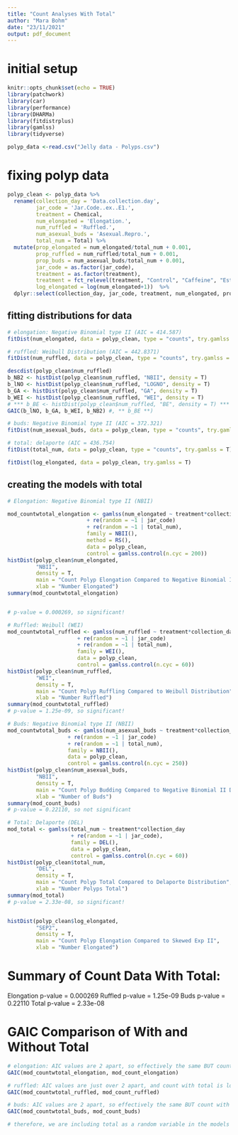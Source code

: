 ```yaml
---
title: "Count Analyses With Total"
author: "Mara Bohm"
date: "23/11/2021"
output: pdf_document
---
```



# initial setup

```r
knitr::opts_chunk$set(echo = TRUE)
library(patchwork)
library(car)
library(performance)
library(DHARMa)
library(fitdistrplus)
library(gamlss)
library(tidyverse)

polyp_data <-read.csv("Jelly data - Polyps.csv")
```


# fixing polyp data

```r

polyp_clean <- polyp_data %>%
  rename(collection_day = 'Data.collection.day', 
         jar_code = 'Jar.Code..ex..E1.', 
         treatment = Chemical, 
         num_elongated = 'Elongation.', 
         num_ruffled = 'Ruffled.', 
         num_asexual_buds = 'Asexual.Repro.', 
         total_num = Total) %>%
  mutate(prop_elongated = num_elongated/total_num + 0.001, 
         prop_ruffled = num_ruffled/total_num + 0.001, 
         prop_buds = num_asexual_buds/total_num + 0.001,
         jar_code = as.factor(jar_code),
         treatment = as.factor(treatment), 
         treatment = fct_relevel(treatment, "Control", "Caffeine", "Estradiol", "Combo"), 
         log_elongated = log(num_elongated+1))  %>%
  dplyr::select(collection_day, jar_code, treatment, num_elongated, prop_elongated, num_ruffled, prop_ruffled, num_asexual_buds, prop_buds, total_num, log_elongated) 

```


## fitting distributions for data

```r

# elongation: Negative Binomial type II (AIC = 414.587)
fitDist(num_elongated, data = polyp_clean, type = "counts", try.gamlss = T)

# ruffled: Weibull Distribution (AIC = 442.8371)
fitDist(num_ruffled, data = polyp_clean, type = "counts", try.gamlss = T)

descdist(polyp_clean$num_ruffled)
b_NB2 <- histDist(polyp_clean$num_ruffled, "NBII", density = T)
b_lNO <- histDist(polyp_clean$num_ruffled, "LOGNO", density = T)
b_GA <- histDist(polyp_clean$num_ruffled, "GA", density = T)
b_WEI <- histDist(polyp_clean$num_ruffled, "WEI", density = T)
# *** b_BE <- histDist(polyp_clean$num_ruffled, "BE", density = T) ***
GAIC(b_lNO, b_GA, b_WEI, b_NB2) #, ** b_BE **)

# buds: Negative Binomial type II (AIC = 372.321)
fitDist(num_asexual_buds, data = polyp_clean, type = "counts", try.gamlss = T)

# total: delaporte (AIC = 436.754)
fitDist(total_num, data = polyp_clean, type = "counts", try.gamlss = T)

fitDist(log_elongated, data = polyp_clean, try.gamlss = T)
```


## creating the models with total

```r
# Elongation: Negative Binomial type II (NBII)

mod_countwtotal_elongation <- gamlss(num_elongated ~ treatment*collection_day 
                         + re(random = ~1 | jar_code)
                         + re(random = ~1 | total_num), 
                         family = NBII(),
                         method = RS(),
                         data = polyp_clean, 
                         control = gamlss.control(n.cyc = 200))
histDist(polyp_clean$num_elongated, 
         "NBII", 
         density = T, 
         main = "Count Polyp Elongation Compared to Negative Binomial II Distibution",
         xlab = "Number Elongated")
summary(mod_countwtotal_elongation)


# p-value = 0.000269, so significant!

# Ruffled: Weibull (WEI)
mod_countwtotal_ruffled <- gamlss(num_ruffled ~ treatment*collection_day 
                      + re(random = ~1 | jar_code)
                      + re(random = ~1 | total_num), 
                      family = WEI(), 
                      data = polyp_clean, 
                      control = gamlss.control(n.cyc = 60))
histDist(polyp_clean$num_ruffled, 
         "WEI", 
         density = T, 
         main = "Count Polyp Ruffling Compared to Weibull Distribution",
         xlab = "Number Ruffled")
summary(mod_countwtotal_ruffled)
# p-value = 1.25e-09, so significant!

# Buds: Negative Binomial type II (NBII)
mod_countwtotal_buds <- gamlss(num_asexual_buds ~ treatment*collection_day 
                   + re(random = ~1 | jar_code)
                   + re(random = ~1 | total_num), 
                   family = NBII(), 
                   data = polyp_clean, 
                   control = gamlss.control(n.cyc = 250))
histDist(polyp_clean$num_asexual_buds, 
         "NBII", 
         density = T, 
         main = "Count Polyp Budding Compared to Negative Binomial II Distibution",
         xlab = "Number of Buds")
summary(mod_count_buds)
# p-value = 0.22110, so not significant

# Total: Delaporte (DEL)
mod_total <- gamlss(total_num ~ treatment*collection_day 
                    + re(random = ~1 | jar_code), 
                    family = DEL(), 
                    data = polyp_clean, 
                    control = gamlss.control(n.cyc = 60))
histDist(polyp_clean$total_num,
         "DEL", 
         density = T, 
         main = "Count Polyp Total Compared to Delaporte Distribution",
         xlab = "Number Polyps Total")
summary(mod_total)
# p-value = 2.33e-08, so significant!


histDist(polyp_clean$log_elongated, 
         "SEP2", 
         density = T, 
         main = "Count Polyp Elongation Compared to Skewed Exp II",
         xlab = "Number Elongated")
```


# Summary of Count Data With Total:
Elongation p-value = 0.000269
Ruffled p-value = 1.25e-09
Buds p-value = 0.22110
Total p-value = 2.33e-08


# GAIC Comparison of With and Without Total

```r
# elongation: AIC values are 2 apart, so effectively the same BUT count with total is slightly lower at 333.33
GAIC(mod_countwtotal_elongation, mod_count_elongation)

# ruffled: AIC values are just over 2 apart, and count with total is lower at 348.9679
GAIC(mod_countwtotal_ruffled, mod_count_ruffled)

# buds: AIC values are 2 apart, so effectively the same BUT count with total is slightly lower at 293.8201
GAIC(mod_countwtotal_buds, mod_count_buds)

# therefore, we are including total as a random variable in the models

```

